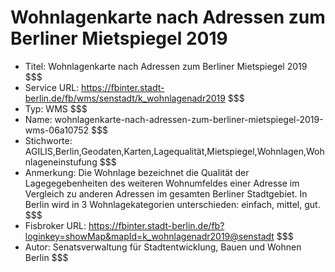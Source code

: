 # Wohnlagenkarte nach Adressen zum Berliner Mietspiegel 2019
- Titel: Wohnlagenkarte nach Adressen zum Berliner Mietspiegel 2019 $$$
- Service URL: https://fbinter.stadt-berlin.de/fb/wms/senstadt/k_wohnlagenadr2019 $$$
- Typ: WMS $$$
- Name: wohnlagenkarte-nach-adressen-zum-berliner-mietspiegel-2019-wms-06a10752 $$$
- Stichworte: AGILIS,Berlin,Geodaten,Karten,Lagequalität,Mietspiegel,Wohnlagen,Wohnlageneinstufung $$$
- Anmerkung: Die Wohnlage bezeichnet die Qualität der Lagegegebenheiten des weiteren Wohnumfeldes einer Adresse im Vergleich zu anderen Adressen im gesamten Berliner Stadtgebiet.
In Berlin wird in 3 Wohnlagekategorien unterschieden: einfach, mittel, gut. $$$
- Fisbroker URL: https://fbinter.stadt-berlin.de/fb?loginkey=showMap&mapId=k_wohnlagenadr2019@senstadt $$$
- Autor: Senatsverwaltung für Stadtentwicklung, Bauen und Wohnen Berlin $$$
